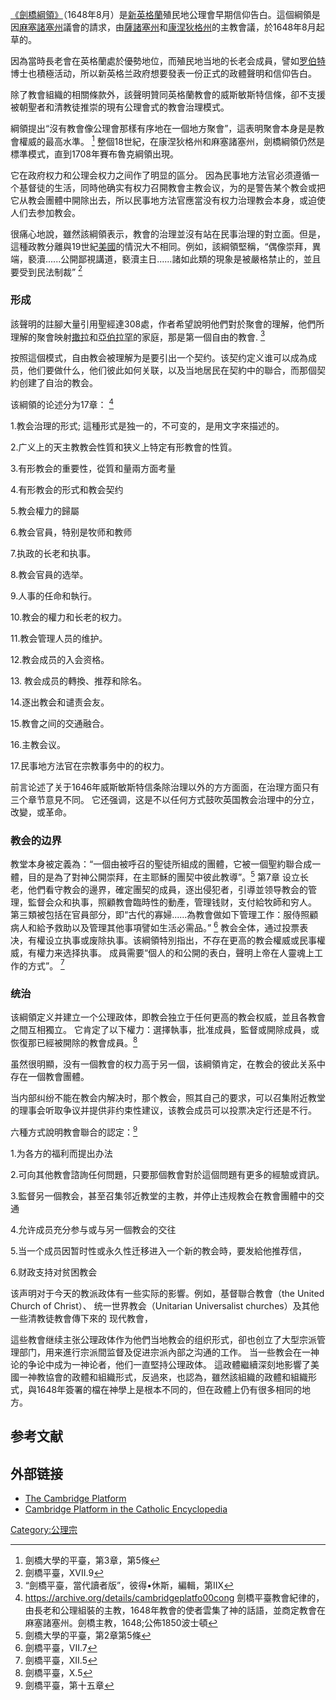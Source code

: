 {{roughtranslation|time=2016-05-04T10:59:37+00:00}}
[[《劍橋綱領》|《劍橋綱領》]]（1648年8月）是[[新英格蘭|新英格蘭]]殖民地公理會早期信仰告白。這個綱領是因[[麻塞諸塞州|麻塞諸塞州]]議會的請求，由[[薩諸塞州|薩諸塞州]]和[[康涅狄格州|康涅狄格州]]的主教會議，於1648年8月起草的。



因為當時長老會在英格蘭處於優勢地位，而殖民地当地的长老会成員，譬如[[罗伯特|罗伯特]]博士也積極活动，所以新英格兰政府想要發表一份正式的政體聲明和信仰告白。

除了教會組織的相關條款外，該聲明贊同英格蘭教會的威斯敏斯特信條，卻不支援被朝聖者和清教徒推崇的現有公理會式的教會治理模式。 

綱領提出“沒有教會像公理會那樣有序地在一個地方聚會”，這表明聚會本身是是教會權威的最高水準。 <ref>劍橋大學的平臺，第3章，第5條</ref>
整個18世紀，在康涅狄格州和麻塞諸塞州，劍橋綱領仍然是標準模式，直到1708年賽布魯克綱領出現。

它在政府权力和公理会权力之间作了明显的區分。
因為民事地方法官必须遵循一个基督徒的生活，同時他确实有权力召開教會主教会议，为的是警告某个教会或把它从教会團體中開除出去，所以民事地方法官應當没有权力治理教会本身，或迫使人们去参加教会。

很痛心地說，雖然該綱領表示，教會的治理並沒有站在民事治理的對立面。但是，這種政教分離與19世紀[[美國|美國]]的情況大不相同。例如，該綱領堅稱，“偶像崇拜，異端，褻瀆......公開鄙視講道，褻瀆主日......諸如此類的現象是被嚴格禁止的，並且要受到民法制裁” <ref>劍橋平臺，XVII.9</ref>

===形成===
該聲明的註腳大量引用聖經達308處，作者希望說明他們對於聚會的理解，他們所理解的聚會映射[[撒拉|撒拉]]和[[亞伯拉罕|亞伯拉罕]]的家庭，那是第一個自由的教會. <ref>“劍橋平臺，當代讀者版”，彼得•休斯，編輯，第IIX</ref>

按照這個模式，自由教会被理解为是要引出一个契约。该契约定义谁可以成為成员，他们要做什么，他们彼此如何关联，以及当地居民在契約中的聯合，而那個契約创建了自治的教会。

该綱領的论述分为17章： <ref>https://archive.org/details/cambridgeplatfo00cong 
劍橋平臺教會紀律的，由長老和公理組裝的主教，1648年教會的使者雲集了神的話語，並商定教會在麻塞諸塞州。劍橋主教，1648;公佈1850波士頓</ref>

1.教会治理的形式; 這種形式是独一的，不可变的，是用文字來描述的。

2.广义上的天主教教会性質和狭义上特定有形教會的性質。

3.有形教会的重要性，從質和量兩方面考量

4.有形教会的形式和教会契约

5.教会權力的歸屬

6.教会官員，特别是牧师和教师

7.执政的长老和执事。

8.教会官員的选举。

9.人事的任命和執行。

10.教会的權力和长老的权力。

11.教会管理人员的维护。

12.教会成员的入会资格。

13. 教会成员的轉換、推荐和除名。

14.逐出教会和谴责会友。

15.教會之间的交通融合。

16.主教会议。

17.民事地方法官在宗教事务中的的权力。

前言论述了关于1646年威斯敏斯特信条除治理以外的方方面面，在治理方面只有三个章节意見不同。
它还强调，这是不以任何方式鼓吹英国教会治理中的分立，改變，或革命。



===教会的边界===
教堂本身被定義為：“一個由被呼召的聖徒所組成的團體，它被一個聖約聯合成一體，目的是為了對神公開崇拜，在主耶穌的團契中彼此教導”。<ref>劍橋大學的平臺，第2章第5條</ref> 
第7章 设立长老，他們看守教会的邊界，確定團契的成員，逐出侵犯者，引導並领导教会的管理，監督会众和执事，照顧教會臨時性的動產，管理钱财，支付給牧師和穷人。
第三類被包括在官員部分，即“古代的寡婦......為教會做如下管理工作：服侍照顧病人和給予救助以及管理其他事項譬如生活必需品。” <ref>劍橋平臺，VII.7 </ref>
教会全体，通过投票表决，有權设立执事或废除执事。该綱領特別指出，不存在更高的教会權威或民事權威，有權力来选择执事。
成員需要“個人的和公開的表白，聲明上帝在人靈魂上工作的方式”。 <ref>劍橋平臺，XII.5</ref>

===统治===
该綱領定义并建立一个公理政体，即教会独立于任何更高的教会权威，並且各教會之間互相獨立。
它肯定了以下權力：選擇執事，批准成員，監督或開除成員，或恢復那已經被開除的教會成員。<ref>劍橋平臺，X.5</ref> 


虽然很明顯，没有一個教會的权力高于另一個，该綱領肯定，在教会的彼此关系中存在一個教會團體。

当内部纠纷不能在教会内解决时，那个教会，照其自己的要求，可以召集附近教堂的理事会听取争议并提供非约束性建议，该教会成员可以投票决定行还是不行。

六種方式說明教會聯合的認定：<ref>劍橋平臺，第十五章</ref> 

1.为各方的福利而提出办法

2.可向其他教會諮詢任何問題，只要那個教會對於這個問題有更多的經驗或資訊。

3.監督另一個教会，甚至召集邻近教堂的主教，并停止违规教会在教會團體中的交通

4.允许成员充分参与或与另一個教会的交往

5.当一个成员因暂时性或永久性迁移进入一个新的教会時，要发給他推荐信，

6.财政支持对贫困教会

该声明对于今天的教派政体有一些实际的影響。例如，基督聯合教會（the United Church of Christ）、 统一世界教会（Unitarian Universalist churches）及其他一些清教徒教會傳下來的
现代教會，

這些教會继续主张公理政体作为他們当地教会的组织形式，卻也创立了大型宗派管理部门，用来進行宗派間监督及促进宗派內部之沟通的工作。
当一些教会在一神论的争论中成为一神论者，他们一直堅持公理政体。
這政體繼續深刻地影響了美國一神教協會的政體和組織形式，反過來，也認為，雖然該組織的政體和組織形式，與1648年簽署的檔在神學上是根本不同的，但在政體上仍有很多相同的地方。

== 参考文献 ==
{{Reflist}}

==外部链接==
*[https://web.archive.org/web/20101206050829/http://www.americanphilosophy.net/cambridge_platform.htm The Cambridge Platform]
*[https://web.archive.org/web/20070402194127/http://www.bartleby.com/65/ca/CambrdgPlfm.html Cambridge Platform in the Catholic Encyclopedia]

[[Category:公理宗|Category:公理宗]]
